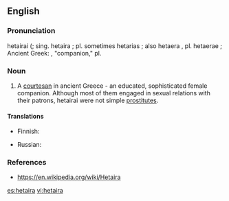 ==English==

===Pronunciation===
hetairai ({{IPA|/hɪˈtaɪraɪ/|lang=en}}; sing. hetaira {{IPA|/hɪˈtaɪrə/|lang=en}}; pl. sometimes hetarias {{IPA|/hɪˈtaɪrəs/|lang=en}}; also hetaera {{IPA|/hɪˈtɪrə/|lang=en}}, pl. hetaerae {{IPA|/hɪˈtɪriː/|lang=en}}; Ancient Greek: {{grc-IPA|w=ἑταίρα}}, "companion," pl. {{grc-IPA|w=ἑταῖραι}}

===Noun===
{{en-noun|hetairai}}

# A [[courtesan]] in ancient Greece - an educated, sophisticated female companion. Although most of them engaged in sexual relations with their patrons, hetairai were not simple [[prostitute|prostitutes]].

====Translations====
{{trans-top|courtesan}}
* Finnish: {{t|fi|hetaira}}
{{trans-mid}}
* Russian: {{t+|ru|гете́ра|f}}
{{trans-bottom}}

===References===
* https://en.wikipedia.org/wiki/Hetaira

[[es:hetaira]]
[[vi:hetaira]]